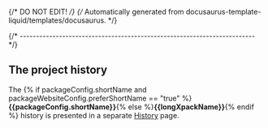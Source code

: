 {/* DO NOT EDIT! */}
{/* Automatically generated from docusaurus-template-liquid/templates/docusaurus. */}

{/* ------------------------------------------------------------------------ */}

## The project history

The {% if packageConfig.shortName and packageWebsiteConfig.preferShortName == "true" %}**{{packageConfig.shortName}}**{% else %}**{{longXpackName}}**{% endif %} history is presented
in a separate [History](/docs/project/history/) page.
